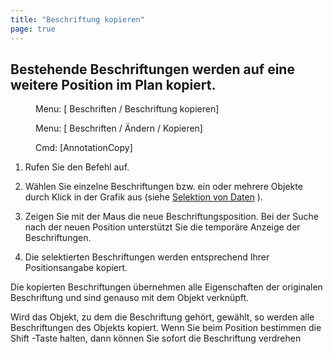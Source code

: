 ```yaml
---
title: "Beschriftung kopieren"
page: true
---
```

## Bestehende Beschriftungen werden auf eine weitere Position im Plan kopiert.
<GeoMapper> <Menu> Menu: [ Beschriften / Beschriftung kopieren] </Menu> </GeoMapper><GeoDesigner> <Menu> Menu: [ Beschriften / Ändern / Kopieren] </Menu> 
 <Menu> Cmd: [AnnotationCopy] </Menu> </GeoDesigner>


1. Rufen Sie den Befehl auf.

2. W&#228;hlen Sie einzelne Beschriftungen bzw. ein oder mehrere Objekte durch Klick in der Grafik aus (siehe 
[Selektion von Daten](../grafik/selektionvondaten)
).

3. Zeigen Sie mit der Maus die neue Beschriftungsposition. Bei der Suche nach der neuen Position unterst&#252;tzt Sie die tempor&#228;re Anzeige der Beschriftungen.

4. Die selektierten Beschriftungen werden entsprechend Ihrer Positionsangabe kopiert.




Die kopierten Beschriftungen &#252;bernehmen alle Eigenschaften der originalen Beschriftung und sind genauso mit dem Objekt verkn&#252;pft.

<Success>
Wird das Objekt, zu dem die Beschriftung geh&#246;rt, gew&#228;hlt, so werden alle Beschriftungen des Objekts kopiert.
</Success>

<Success>
Wenn Sie beim Position bestimmen die  <Border>Shift</Border> -Taste halten, dann k&#246;nnen Sie sofort die Beschriftung verdrehen
</Success>
